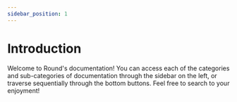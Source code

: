 ```yaml
---
sidebar_position: 1
---
```

# Introduction

Welcome to Round's documentation! You can access each of the categories and sub-categories of documentation through the sidebar on the left, or traverse sequentially through the bottom buttons. Feel free to search to your enjoyment!

